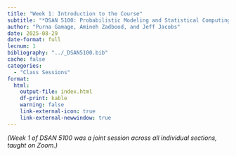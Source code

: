 ```yaml
---
title: "Week 1: Introduction to the Course"
subtitle: "*DSAN 5100: Probabilistic Modeling and Statistical Computing*<br>Section 01"
author: "Purna Gamage, Amineh Zadbood, and Jeff Jacobs"
date: 2025-08-29
date-format: full
lecnum: 1
bibliography: "../_DSAN5100.bib"
cache: false
categories:
  - "Class Sessions"
format:
  html:
    output-file: index.html
    df-print: kable
    warning: false
    link-external-icon: true
    link-external-newwindow: true
---
```


*(Week 1 of DSAN 5100 was a joint session across all individual sections, taught on Zoom.)*
